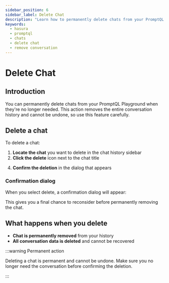```yaml
---
sidebar_position: 6
sidebar_label: Delete Chat
description: "Learn how to permanently delete chats from your PromptQL Playground"
keywords:
  - hasura
  - promptql
  - chats
  - delete chat
  - remove conversation
---
```



# Delete Chat

## Introduction

You can permanently delete chats from your PromptQL Playground when they're no longer needed. This action removes the
entire conversation history and cannot be undone, so use this feature carefully.

## Delete a chat

To delete a chat:

1. **Locate the chat** you want to delete in the chat history sidebar
2. **Click the delete** icon next to the chat title

<Thumbnail src="/img/promptql-playground/delete-thread-playground.png" alt="Delete Thread Menu Option" />

4. **Confirm the deletion** in the dialog that appears

### Confirmation dialog

When you select delete, a confirmation dialog will appear:

<Thumbnail src="/img/promptql-playground/delete-confirm-modal-playground.png" alt="Delete Thread Confirmation Dialog" />

This gives you a final chance to reconsider before permanently removing the chat.

## What happens when you delete

- **Chat is permanently removed** from your history
- **All conversation data is deleted** and cannot be recovered

:::warning Permanent action

Deleting a chat is permanent and cannot be undone. Make sure you no longer need the conversation before confirming the
deletion.

:::
